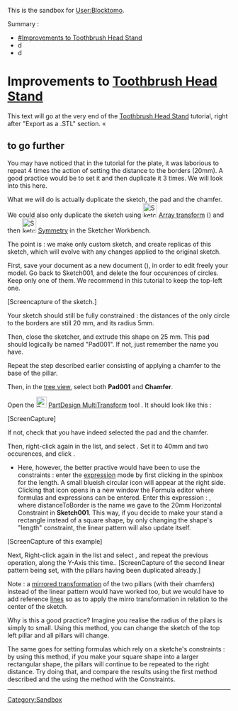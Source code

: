 This is the sandbox for [[User:Blocktomo]].

Summary : 
*[[#Improvements to Toothbrush Head Stand]]
*d
*d

=Improvements to [[Toothbrush Head Stand]]=

This text will go at the very end of the [[Toothbrush Head Stand]] tutorial, right after "Export as a .STL" section.
« 
== to go further ==
You may have noticed that in the tutorial for the plate, it was laborious to repeat 4 times the action of setting the distance to the borders (20mm). A good practice would be to set it {{Emphasis|once}} and then duplicate it 3 times. We will look into this here. 

What we will do is actually duplicate the sketch, the pad and the chamfer. We could also only duplicate the sketch using [[File:Sketcher_Translate.svg|32px]] [[Sketcher_Translate|Array transform]] ({{Version|1.0}}) and then [[File:Sketcher_Symmetry.svg|32px]] [[Sketcher_Symmetry|Symmetry]] in the Sketcher Workbench. 

The point is : we make only {{Emphasis|one}} custom sketch, and create replicas of this sketch, which will evolve with any changes applied to the original sketch.

First, save your document as a new document ({{MenuCommand|File → Save As}}), in order to edit freely your model. 
Go back to Sketch001, and delete the four occurences of circles. Keep only one of them. We recommend in this tutorial to keep the top-left one. 

[Screencapture of the sketch.]

Your sketch should still be fully constrained : the distances of the only circle to the borders are still 20 mm, and its radius 5mm. 

Then, close the sketcher, and extrude this shape on 25 mm. This pad should logically be named "Pad001". If not, just remember the name you have.

Repeat the step described earlier consisting of applying a chamfer to the base of the pillar. 

Then, in the [[tree view]], select both '''Pad001''' and '''Chamfer'''.

Open the [[Image:PartDesign_MultiTransform.svg|24px]] [[PartDesign MultiTransform]] tool . It should look like this : 

[ScreenCapture]

If not, check that you have indeed selected the pad and the chamfer.
 
Then, right-click again in the {{MenuCommand|Transformations}} list, and select {{MenuCommand|Add [[PartDesign_LinearPattern|linear pattern]]}}. Set it to 40mm and two occurences, and click {{Button|OK}}.

* Here, however, the better practive would have been to use the constraints : enter the [[expression]] mode by first clicking in the spinbox for the length. A small blueish circular icon will appear at the right side. Clicking that icon opens in a new window the Formula editor where formulas and expressions can be entered. Enter this expression : {{LineEdit|<<Sketch>>.Constraints.length - 2*<<Sketch001>>.Constraints.distanceToBorder}}, where distanceToBorder is the name we gave to the 20mm Horizontal Constraint in '''Sketch001'''. This way, if you decide to make your stand a rectangle instead of a square shape, by only changing the shape's "length" constraint, the linear pattern will also update itself. 

[ScreenCapture of this example]

Next, Right-click again in the {{MenuCommand|Transformations}} list and select {{MenuCommand|linear pattern}}, and repeat the previous operation, along the Y-Axis this time..
[ScreenCapture of the second linear pattern being set, with the pillars having been duplicated already.]

Note : a [[PartDesign_Mirrored|mirrored transformation]] of the two pillars (with their chamfers) instead of the linear pattern would have worked too, but we would have to add reference [[PartDesign Line|lines]] so as to apply the mirro transformation in relation to the center of the sketch.

Why is this a good practice? Imagine you realise the radius of the pilars is simply to small. Using this method, you can change the sketch of the top left pillar and all pillars will change. 

The same goes for setting formulas which rely on a sketche's constraints : by using this method, if you make your square shape into a larger rectangular shape, the pillars will continue to be repeated to the right distance. Try doing that, and compare the results using the first method described and the using the method with the Constraints.



--------------------

[[Category:Sandbox]]